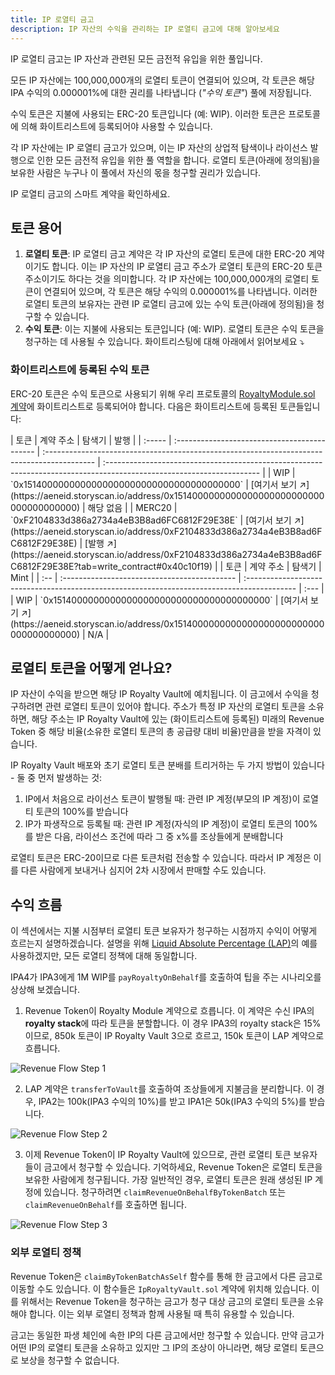 ```yaml
---
title: IP 로열티 금고
description: IP 자산의 수익을 관리하는 IP 로열티 금고에 대해 알아보세요
---
```


<Accordion title="읽기 건너뛰기 - 1분 요약" icon="circle-info">
  IP 로열티 금고는 IP 자산과 관련된 모든 금전적 유입을 위한 풀입니다.

  모든 IP 자산에는 100,000,000개의 로열티 토큰이 연결되어 있으며, 각 토큰은 해당 IPA 수익의 0.000001%에 대한 권리를 나타냅니다 (*"수익 토큰"*) 풀에 저장됩니다.

  수익 토큰은 지불에 사용되는 ERC-20 토큰입니다 (예: WIP). 이러한 토큰은 프로토콜에 의해 화이트리스트에 등록되어야 사용할 수 있습니다.
</Accordion>

각 IP 자산에는 IP 로열티 금고가 있으며, 이는 IP 자산의 상업적 탐색이나 라이선스 발행으로 인한 모든 금전적 유입을 위한 풀 역할을 합니다. 로열티 토큰(아래에 정의됨)을 보유한 사람은 누구나 이 풀에서 자신의 몫을 청구할 권리가 있습니다.

<CardGroup cols={1}>
  <Card title="IPRoyaltyVault.sol" href="https://github.com/storyprotocol/protocol-core-v1/blob/main/contracts/modules/royalty/policies/IpRoyaltyVault.sol" icon="scroll" color="#ccb092">
    IP 로열티 금고의 스마트 계약을 확인하세요.
  </Card>
</CardGroup>

## 토큰 용어

1. **로열티 토큰**: IP 로열티 금고 계약은 각 IP 자산의 로열티 토큰에 대한 ERC-20 계약이기도 합니다. 이는 IP 자산의 IP 로열티 금고 주소가 로열티 토큰의 ERC-20 토큰 주소이기도 하다는 것을 의미합니다. 각 IP 자산에는 100,000,000개의 로열티 토큰이 연결되어 있으며, 각 토큰은 해당 수익의 0.000001%를 나타냅니다. 이러한 로열티 토큰의 보유자는 관련 IP 로열티 금고에 있는 수익 토큰(아래에 정의됨)을 청구할 수 있습니다.
2. **수익 토큰**: 이는 지불에 사용되는 토큰입니다 (예: WIP). 로열티 토큰은 수익 토큰을 청구하는 데 사용될 수 있습니다. 화이트리스팅에 대해 아래에서 읽어보세요 ⤵️

### 화이트리스트에 등록된 수익 토큰

ERC-20 토큰은 수익 토큰으로 사용되기 위해 우리 프로토콜의 [RoyaltyModule.sol 계약](https://github.com/storyprotocol/protocol-core-v1/blob/e339f0671c9172a6699537285e32aa45d4c1b57b/contracts/modules/royalty/RoyaltyModule.sol#L50)에 화이트리스트로 등록되어야 합니다. 다음은 화이트리스트에 등록된 토큰들입니다:

<Tabs>
  <Tab title="Aeneid 테스트넷">
    | 토큰     | 계약 주소                                        | 탐색기                                                                                         | 발행                                                                                                                    |
    | :----- | :------------------------------------------- | :------------------------------------------------------------------------------------------ | :-------------------------------------------------------------------------------------------------------------------- |
    | WIP    | `0x1514000000000000000000000000000000000000` | [여기서 보기 ↗️](https://aeneid.storyscan.io/address/0x1514000000000000000000000000000000000000) | 해당 없음                                                                                                                 |
    | MERC20 | `0xF2104833d386a2734a4eB3B8ad6FC6812F29E38E` | [여기서 보기 ↗️](https://aeneid.storyscan.io/address/0xF2104833d386a2734a4eB3B8ad6FC6812F29E38E) | [발행 ↗️](https://aeneid.storyscan.io/address/0xF2104833d386a2734a4eB3B8ad6FC6812F29E38E?tab=write_contract#0x40c10f19) |
  </Tab>

  <Tab title="메인넷">
    | 토큰  | 계약 주소                                        | 탐색기                                                                                         | Mint |
    | :-- | :------------------------------------------- | :------------------------------------------------------------------------------------------ | :--- |
    | WIP | `0x1514000000000000000000000000000000000000` | [여기서 보기 ↗️](https://aeneid.storyscan.io/address/0x1514000000000000000000000000000000000000) | N/A  |
  </Tab>
</Tabs>

## 로열티 토큰을 어떻게 얻나요?

IP 자산이 수익을 받으면 해당 IP Royalty Vault에 예치됩니다. 이 금고에서 수익을 청구하려면 관련 로열티 토큰이 있어야 합니다. 주소가 특정 IP 자산의 로열티 토큰을 소유하면, 해당 주소는 IP Royalty Vault에 있는 (화이트리스트에 등록된) 미래의 Revenue Token 중 해당 비율(소유한 로열티 토큰의 총 공급량 대비 비율)만큼을 받을 자격이 있습니다.

IP Royalty Vault 배포와 초기 로열티 토큰 분배를 트리거하는 두 가지 방법이 있습니다 - 둘 중 먼저 발생하는 것:

1. IP에서 처음으로 라이선스 토큰이 발행될 때: 관련 IP 계정(부모의 IP 계정)이 로열티 토큰의 100%를 받습니다
2. IP가 파생작으로 등록될 때: 관련 IP 계정(자식의 IP 계정)이 로열티 토큰의 100%를 받은 다음, 라이선스 조건에 따라 그 중 x%를 조상들에게 분배합니다

로열티 토큰은 ERC-20이므로 다른 토큰처럼 전송할 수 있습니다. 따라서 IP 계정은 이를 다른 사람에게 보내거나 심지어 2차 시장에서 판매할 수도 있습니다.

## 수익 흐름

이 섹션에서는 지불 시점부터 로열티 토큰 보유자가 청구하는 시점까지 수익이 어떻게 흐르는지 설명하겠습니다. 설명을 위해 [Liquid Absolute Percentage (LAP)](/concepts/royalty-module/liquid-absolute-percentage)의 예를 사용하겠지만, 모든 로열티 정책에 대해 동일합니다.

IPA4가 IPA3에게 1M WIP를 `payRoyaltyOnBehalf`를 호출하여 팁을 주는 시나리오를 상상해 보겠습니다.

1. Revenue Token이 Royalty Module 계약으로 흐릅니다. 이 계약은 수신 IPA의 **royalty stack**에 따라 토큰을 분할합니다. 이 경우 IPA3의 royalty stack은 15%이므로, 850k 토큰이 IP Royalty Vault 3으로 흐르고, 150k 토큰이 LAP 계약으로 흐릅니다.

<Frame>
  <img src="/images/concepts/lap-1.png" alt="Revenue Flow Step 1" />
</Frame>

<br />

2. LAP 계약은 `transferToVault`를 호출하여 조상들에게 지불금을 분리합니다. 이 경우, IPA2는 100k(IPA3 수익의 10%)를 받고 IPA1은 50k(IPA3 수익의 5%)를 받습니다.

<Frame>
  <img src="/images/concepts/lap-2.png" alt="Revenue Flow Step 2" />
</Frame>

<br />

3. 이제 Revenue Token이 IP Royalty Vault에 있으므로, 관련 로열티 토큰 보유자들이 금고에서 청구할 수 있습니다. 기억하세요, Revenue Token은 로열티 토큰을 보유한 사람에게 청구됩니다. 가장 일반적인 경우, 로열티 토큰은 원래 생성된 IP 계정에 있습니다. 청구하려면 `claimRevenueOnBehalfByTokenBatch` 또는 `claimRevenueOnBehalf`를 호출하면 됩니다.

<Frame>
  <img src="/images/concepts/lap-3.png" alt="Revenue Flow Step 3" />
</Frame>

### 외부 로열티 정책

Revenue Token은 `claimByTokenBatchAsSelf` 함수를 통해 한 금고에서 다른 금고로 이동할 수도 있습니다. 이 함수들은 `IpRoyaltyVault.sol` 계약에 위치해 있습니다. 이를 위해서는 Revenue Token을 청구하는 금고가 청구 대상 금고의 로열티 토큰을 소유해야 합니다. 이는 외부 로열티 정책과 함께 사용될 때 특히 유용할 수 있습니다.

금고는 동일한 파생 체인에 속한 IP의 다른 금고에서만 청구할 수 있습니다. 만약 금고가 어떤 IP의 로열티 토큰을 소유하고 있지만 그 IP의 조상이 아니라면, 해당 로열티 토큰으로 보상을 청구할 수 없습니다.
